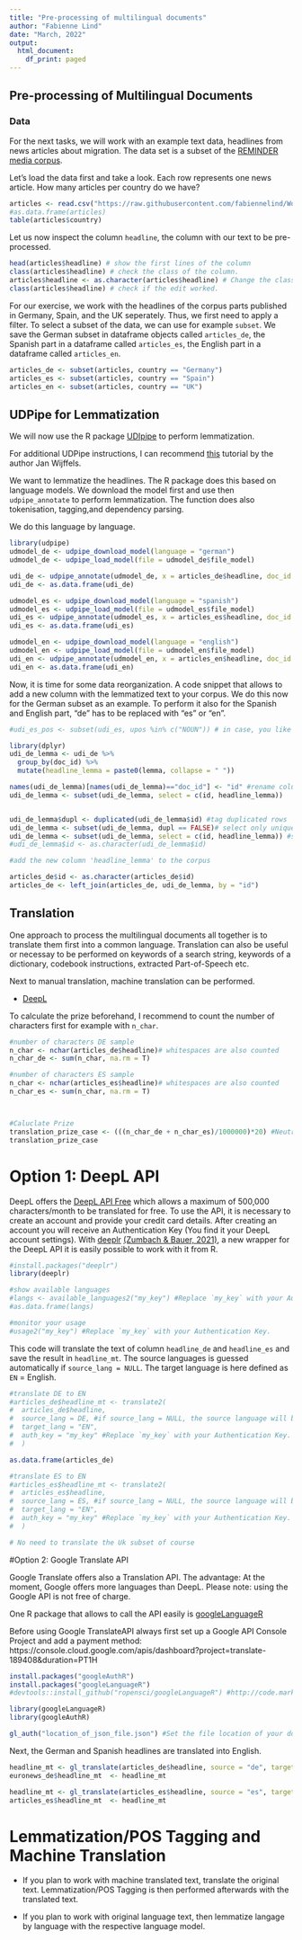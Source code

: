 ```yaml
---
title: "Pre-processing of multilingual documents"
author: "Fabienne Lind"
date: "March, 2022"
output:
  html_document:
    df_print: paged
---
```


## Pre-processing of Multilingual Documents

### Data

For the next tasks, we will work with an example text data, headlines from news articles about migration. The data set is a subset of the [REMINDER media corpus](https://doi.org/10.11587/IEGQ1B).

Let's load the data first and take a look. Each row represents one news article. How many articles per country do we have?

```r

articles <- read.csv("https://raw.githubusercontent.com/fabiennelind/Workshop_Multilingual-Text-Analysis_and_Comparative-Research/master/data/multilingual_data_annotated_translated.csv?token=AH2Y4HB34Z25K53J2X7QEV3BS7ADO")
#as.data.frame(articles)
table(articles$country) 

```


Let us now inspect the column `headline`, the column with our text to be pre-processed. 

```r

head(articles$headline) # show the first lines of the column
class(articles$headline) # check the class of the column.
articles$headline <- as.character(articles$headline) # Change the class to character.
class(articles$headline) # check if the edit worked.

```

For our exercise, we work with the headlines of the corpus parts published in Germany, Spain, and the UK seperately. Thus, we first need to apply a filter. To select a subset of the data, we can use for example `subset`. We save the German subset in dataframe objects called `articles_de`, the Spanish part in a dataframe called `articles_es`, the English part in a dataframe called `articles_en`.

```r

articles_de <- subset(articles, country == "Germany")
articles_es <- subset(articles, country == "Spain")
articles_en <- subset(articles, country == "UK")

```


## UDPipe for Lemmatization

We will now use the R package [UDIpipe](https://cran.r-project.org/web/packages/udpipe/index.html) to perform lemmatization. 

For additional UDPipe instructions, I can recommend [this](https://cran.r-project.org/web/packages/udpipe/vignettes/udpipe-annotation.html) tutorial by the author Jan Wijffels.

We want to lemmatize the headlines. The R package does this based on language models. We download the model first and use then `udpipe_annotate` to perform  lemmatization. The function does also tokenisation, tagging,and dependency parsing.

We do this language by language.

```r

library(udpipe)
udmodel_de <- udpipe_download_model(language = "german") 
udmodel_de <- udpipe_load_model(file = udmodel_de$file_model)

udi_de <- udpipe_annotate(udmodel_de, x = articles_de$headline, doc_id = articles_de$id) # specify the text column and id column
udi_de <- as.data.frame(udi_de)

```


```r

udmodel_es <- udpipe_download_model(language = "spanish")
udmodel_es <- udpipe_load_model(file = udmodel_es$file_model)
udi_es <- udpipe_annotate(udmodel_es, x = articles_es$headline, doc_id = articles_es$id)
udi_es <- as.data.frame(udi_es)

```

```r

udmodel_en <- udpipe_download_model(language = "english")
udmodel_en <- udpipe_load_model(file = udmodel_en$file_model)
udi_en <- udpipe_annotate(udmodel_en, x = articles_en$headline, doc_id = articles_en$id)
udi_en <- as.data.frame(udi_en)

```

Now, it is time for some data reorganization. 
A code snippet that allows to add a new column with the lemmatized text to your corpus. We do this now for the German subset as an example. To perform it also for the Spanish and English part, "de" has to be replaced with "es" or "en".

```r

#udi_es_pos <- subset(udi_es, upos %in% c("NOUN")) # in case, you like to filter only specifc lemmas you can activite this line, here one option to use only nouns 

library(dplyr)
udi_de_lemma <- udi_de %>% 
  group_by(doc_id) %>% 
  mutate(headline_lemma = paste0(lemma, collapse = " "))

names(udi_de_lemma)[names(udi_de_lemma)=="doc_id"] <- "id" #rename column doc_id and use the article id of your corpus 'id'
udi_de_lemma <- subset(udi_de_lemma, select = c(id, headline_lemma))


udi_de_lemma$dupl <- duplicated(udi_de_lemma$id) #tag duplicated rows
udi_de_lemma <- subset(udi_de_lemma, dupl == FALSE)# select only unique rows
udi_de_lemma <- subset(udi_de_lemma, select = c(id, headline_lemma)) #select only relevant columns
#udi_de_lemma$id <- as.character(udi_de_lemma$id) 

#add the new column 'headline_lemma' to the corpus

articles_de$id <- as.character(articles_de$id)
articles_de <- left_join(articles_de, udi_de_lemma, by = "id")

```




## Translation

One approach to process the multilingual documents all together is to translate them first into a common language. Translation can also be useful or necessay to be performed on keywords of a search string, keywords of a dictionary, codebook instructions, extracted Part-of-Speech etc. 

Next to manual translation, machine translation can be performed. 

- [DeepL](https://www.rstudio.com)

To calculate the prize beforehand, I recommend to count the number of characters first for example with `n_char`.

```r

#number of characters DE sample
n_char <- nchar(articles_de$headline)# whitespaces are also counted 
n_char_de <- sum(n_char, na.rm = T) 

#number of characters ES sample
n_char <- nchar(articles_es$headline)# whitespaces are also counted 
n_char_es <- sum(n_char, na.rm = T) 



#Caluclate Prize
translation_prize_case <- (((n_char_de + n_char_es)/1000000)*20) #Neutral Translation Model Online Predictions (20 Dollar/1M Characters)
translation_prize_case 

```


# Option 1: DeepL API

DeepL offers the [DeepL API Free](https://www.deepl.com/en/docs-api/) which allows a maximum of 500,000 characters/month to be translated for free. To use the API, it is necessary to create an account and provide your credit card details. After creating an account you will receive an Authentication Key (You find it your DeepL account settings). With [deeplr](https://github.com/zumbov2/deeplr) [(Zumbach & Bauer, 2021)](https://CRAN.R-project.org/package=deeplr), a new wrapper for the DeepL API it is easily possible to work with it from R. 


```r
#install.packages("deeplr")
library(deeplr)

#show available languages
#langs <- available_languages2("my_key") #Replace `my_key` with your Authentication Key.
#as.data.frame(langs)

#monitor your usage
#usage2("my_key") #Replace `my_key` with your Authentication Key.


```


This code will translate the text of column `headline_de` and `headline_es` and save the result in `headline_mt`. The source languages is guessed automatically if `source_lang = NULL`. The target language is here defined as `EN` = English.


```r

#translate DE to EN
#articles_de$headline_mt <- translate2(
#  articles_de$headline,
#  source_lang = DE, #if source_lang = NULL, the source language will be guessed
#  target_lang = "EN",
#  auth_key = "my_key" #Replace `my_key` with your Authentication Key.
#  )

as.data.frame(articles_de)

#translate ES to EN
#articles_es$headline_mt <- translate2(
#  articles_es$headline,
#  source_lang = ES, #if source_lang = NULL, the source language will be guessed
#  target_lang = "EN",
#  auth_key = "my_key" #Replace `my_key` with your Authentication Key.
#  )

# No need to translate the Uk subset of course

```



#Option 2: Google Translate API

Google Translate offers also a Translation API. The advantage: At the moment, Google offers more languages than DeepL.
Please note: using the Google API is not free of charge. 

One R package that allows to call the API easily is [googleLanguageR](https://cran.r-project.org/web/packages/googleLanguageR/vignettes/setup.html)


Before using Google TranslateAPI always first set up a Google API Console Project and add a payment method: https://console.cloud.google.com/apis/dashboard?project=translate-189408&duration=PT1H


```r

install.packages("googleAuthR")
install.packages("googleLanguageR")
#devtools::install_github("ropensci/googleLanguageR") #http://code.markedmondson.me/googleLanguageR/

library(googleLanguageR)
library(googleAuthR)

gl_auth("location_of_json_file.json") #Set the file location of your download Google Project JSON file 


```

Next, the German and Spanish headlines are translated into English.  

```r

headline_mt <- gl_translate(articles_de$headline, source = "de", target = "en")$translatedText 
euronews_de$headline_mt  <- headline_mt

headline_mt <- gl_translate(articles_es$headline, source = "es", target = "en")$translatedText 
articles_es$headline_mt  <- headline_mt


```

# Lemmatization/POS Tagging and Machine Translation


- If you plan to work with machine translated text, translate the original text. Lemmatization/POS Tagging is then performed afterwards with the translated text.

- If you plan to work with original language text, then lemmatize langage by language with the respective language model.


